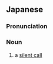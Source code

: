 ==Japanese==
{{ja-kanjitab|む|ごん|でん|わ|yomi=o}}

===Pronunciation===
{{ja-pron|むごんでんわ|y=o}}

===Noun===
{{ja-noun|むごんでんわ}}

# a [[silent call]]